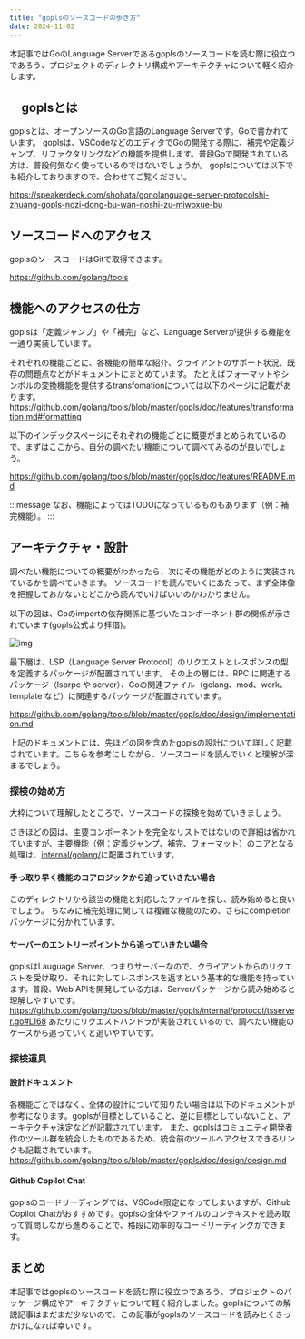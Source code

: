 ```yaml
---
title: "goplsのソースコードの歩き方"
date: 2024-11-02
---
```


本記事ではGoのLanguage Serverであるgoplsのソースコードを読む際に役立つであろう、プロジェクトのディレクトリ構成やアーキテクチャについて軽く紹介します。

## 　goplsとは
goplsとは、オープンソースのGo言語のLanguage Serverです。Goで書かれています。
goplsは、VSCodeなどのエディタでGoの開発する際に、補完や定義ジャンプ、リファクタリングなどの機能を提供します。普段Goで開発されている方は、普段何気なく使っているのではないでしょうか。
goplsについては以下でも紹介しておりますので、合わせてご覧ください。

https://speakerdeck.com/shohata/gonolanguage-server-protocolshi-zhuang-gopls-nozi-dong-bu-wan-noshi-zu-miwoxue-bu

## ソースコードへのアクセス
goplsのソースコードはGitで取得できます。

https://github.com/golang/tools


## 機能へのアクセスの仕方
goplsは「定義ジャンプ」や「補完」など、Language Serverが提供する機能を一通り実装しています。

それぞれの機能ごとに、各機能の簡単な紹介、クライアントのサポート状況、既存の問題点などがドキュメントにまとめています。
たとえばフォーマットやシンボルの変換機能を提供するtransfomationについては以下のページに記載があります。
https://github.com/golang/tools/blob/master/gopls/doc/features/transformation.md#formatting

以下のインデックスページにそれぞれの機能ごとに概要がまとめられているので、まずはここから、自分の調べたい機能について調べてみるのが良いでしょう。

https://github.com/golang/tools/blob/master/gopls/doc/features/README.md

:::message
なお、機能によってはTODOになっているものもあります（例：補完機能）。
:::

## アーキテクチャ・設計
調べたい機能についての概要がわかったら、次にその機能がどのように実装されているかを調べていきます。
ソースコードを読んでいくにあたって、まず全体像を把握しておかないとどこから読んでいけばいいのかわかりません。

以下の図は、Goのimportの依存関係に基づいたコンポーネント群の関係が示されています(gopls公式より拝借)。

![img](https://raw.githubusercontent.com/golang/tools/8b51d6644fa2920557841cd6c6e1b21424c8a626/gopls/doc/design/architecture.svg)

最下層は、LSP（Language Server Protocol）のリクエストとレスポンスの型を定義するパッケージが配置されています。
その上の層には、RPC に関連するパッケージ（lsprpc や server）、Goの関連ファイル（golang、mod、work、template など）に関連するパッケージが配置されています。

https://github.com/golang/tools/blob/master/gopls/doc/design/implementation.md

上記のドキュメントには、先ほどの図を含めたgoplsの設計について詳しく記載されています。こちらを参考にしながら、ソースコードを読んでいくと理解が深まるでしょう。

### 探検の始め方
大枠について理解したところで、ソースコードの探検を始めていきましょう。

さきほどの図は、主要コンポーネントを完全なリストではないので詳細は省かれていますが、主要機能（例：定義ジャンプ、補完、フォーマット）のコアとなる処理は、[internal/golang/](https://github.com/golang/tools/tree/master/gopls/internal/golang)に配置されています。
#### 手っ取り早く機能のコアロジックから追っていきたい場合
このディレクトリから該当の機能と対応したファイルを探し、読み始めると良いでしょう。
ちなみに補完処理に関しては複雑な機能のため、さらにcompletionパッケージに分かれています。

#### サーバーのエントリーポイントから追っていきたい場合
goplsはLauguage Server、つまりサーバーなので、クライアントからのリクエストを受け取り、それに対してレスポンスを返すという基本的な機能を持っています。普段、Web APIを開発している方は、Serverパッケージから読み始めると理解しやすいです。
https://github.com/golang/tools/blob/master/gopls/internal/protocol/tsserver.go#L168 あたりにリクエストハンドラが実装されているので、調べたい機能のケースから追っていくと追いやすいです。


### 探検道具
#### 設計ドキュメント
各機能ごとではなく、全体の設計について知りたい場合は以下のドキュメントが参考になります。goplsが目標としていること、逆に目標としていないこと、アーキテクチャ決定などが記載されています。
また、goplsはコミュニティ開発者作のツール群を統合したものであるため、統合前のツールへアクセスできるリンクも記載されています。
https://github.com/golang/tools/blob/master/gopls/doc/design/design.md

#### Github Copilot Chat
goplsのコードリーディングでは、VSCode限定になってしまいますが、Github Copilot Chatがおすすめです。goplsの全体やファイルのコンテキストを読み取って質問しながら進めることで、格段に効率的なコードリーディングができます。

## まとめ
本記事ではgoplsのソースコードを読む際に役立つであろう、プロジェクトのパッケージ構成やアーキテクチャについて軽く紹介しました。goplsについての解説記事はまだまだ少ないので、この記事がgoplsのソースコードを読みとくきっかけになれば幸いです。
